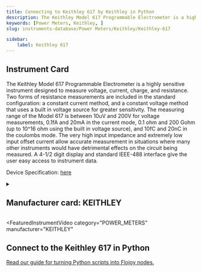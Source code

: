 ```yaml
---
title: Connecting to Keithley 617 by Keithley in Python
description: The Keithley Model 617 Programmable Electrometer is a highly sensitive instrument designed to measure voltage, current, charge, and resistance. Two forms of resistance measurements are included in the standard configuration, a constant current method, and a constant voltage method that uses a built in voltage source for greater sensitivity. The measuring range of the Model 617 is between 10uV and 200V for voltage measurements, 0.1fA and 20mA in the current mode, 0.1 ohm and 200 Gohm (up to 10^16 ohm using the built in voltage source), and 10fC and 20nC in the coulombs mode. The very high input impedance and extremely low input offset current allow accurate measurement in situations where many other instruments would have detrimental effects on the circuit being measured. A 4-1/2 digit display and standard IEEE-488 interface give the user easy access to instrument data.
keywords: [Power Meters, Keithley, ] 
slug: instruments-database/Power Meters/Keithley/Keithley-617 

sidebar:
    label: Keithley 617 
---
```



## Instrument Card

The Keithley Model 617 Programmable Electrometer is a highly sensitive instrument designed to measure voltage, current, charge, and resistance. Two forms of resistance measurements are included in the standard configuration: a constant current method, and a constant voltage method that uses a built in voltage source for greater sensitivity. The measuring range of the Model 617 is between 10uV and 200V for voltage measurements, 0.1fA and 20mA in the current mode, 0.1 ohm and 200 Gohm (up to 10^16 ohm using the built in voltage source), and 10fC and 20nC in the coulombs mode. The very high input impedance and extremely low input offset current allow accurate measurement in situations where many other instruments would have detrimental effects on the circuit being measured. A 4-1/2 digit display and standard IEEE-488 interface give the user easy access to instrument data.



Device Specification: [here](https://www.artisantg.com/TestMeasurement/51803-1/Keithley-617-Programmable-Electrometer)

<details style={{ marginTop: "15px"}}>
<summary><h2 style={{display:'inline'}}>Manufacturer card: KEITHLEY</h2></summary>

![KEITHLEY](https://res.cloudinary.com/dhopxs1y3/image/upload/v1692806202/Instruments/Vendor%20Logos/Keithley.png)

Keithley Instruments is a measurement and instrument company headquartered in Solon, Ohio, that develops, manufactures, markets, and sells data acquisition products, as well as complete systems for high-volume production and assembly testing.

- Headquarters: Cleveland, Ohio, United States
- Yearly Revenue (millions, USD): 110.6
- Vendor Website: [here](https://www.tek.com/en)

</details>


<FeaturedInstrumentVideo
  category="POWER_METERS"
  manufacturer="KEITHLEY"
></FeaturedInstrumentVideo>

## Connect to the Keithley 617 in Python

[Read our guide for turning Python scripts into Flojoy nodes.](https://docs.flojoy.ai/contribution/blocks/custom-flojoy-block/)



<Tabs>
<TabItem value="Flojoy" label="Flojoy" className="flojoy-instrument-tabs">

<NodeCardCollection category="POWER_METERS" manufacturer="Keithley"></NodeCardCollection>

</TabItem>
</Tabs>